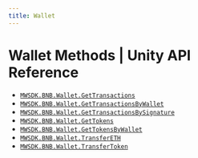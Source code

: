 ```yaml
---
title: Wallet
---
```


# Wallet Methods | Unity API Reference
- [`MWSDK.BNB.Wallet.GetTransactions`](/api-reference/unity/bnb/wallet/GetTransactions)
- [`MWSDK.BNB.Wallet.GetTransactionsByWallet`](/api-reference/unity/bnb/wallet/GetTransactionsByWallet)
- [`MWSDK.BNB.Wallet.GetTransactionsBySignature`](/api-reference/unity/bnb/wallet/GetTransactionsBySignature)
- [`MWSDK.BNB.Wallet.GetTokens`](/api-reference/unity/bnb/wallet/GetTokens)
- [`MWSDK.BNB.Wallet.GetTokensByWallet`](/api-reference/unity/bnb/wallet/GetTokensByWallet)
- [`MWSDK.BNB.Wallet.TransferETH`](/api-reference/unity/bnb/wallet/TransferETH)
- [`MWSDK.BNB.Wallet.TransferToken`](/api-reference/unity/bnb/wallet/TransferToken)